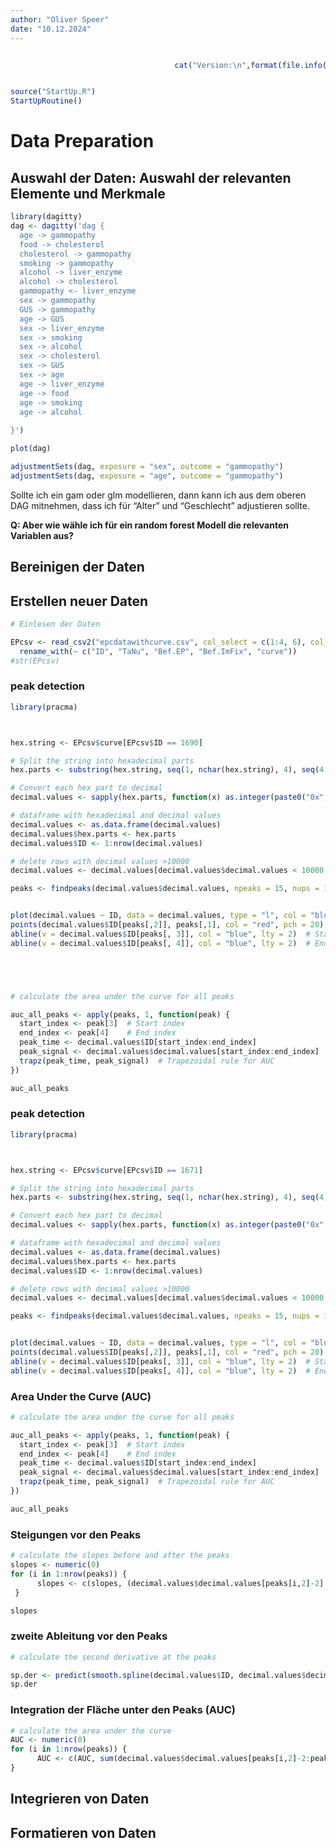 ```yaml
---
author: "Oliver Speer"
date: "10.12.2024"
---
```


::::: columns
::: {.column width="50%"}
:::

::: {.column width="50%"}
```r
cat("Version:\n",format(file.info("DataPreparation.qmd")$mtime,"%d. %B %Y"))
```
:::
:::::

```r
source("StartUp.R")
StartUpRoutine()
```

# Data Preparation {.unnumbered}


## Auswahl der Daten: Auswahl der relevanten Elemente und Merkmale {#var_selection .justify}




```r
library(dagitty)
dag <- dagitty('dag {
  age -> gammopathy
  food -> cholesterol
  cholesterol -> gammopathy
  smoking -> gammopathy
  alcohol -> liver_enzyme
  alcohol -> cholesterol
  gammopathy <- liver_enzyme
  sex -> gammopathy
  GUS -> gammopathy
  age -> GUS
  sex -> liver_enzyme
  sex -> smoking
  sex -> alcohol
  sex -> cholesterol
  sex -> GUS
  sex -> age
  age -> liver_enzyme
  age -> food
  age -> smoking
  age -> alcohol
  
}')

plot(dag)

adjustmentSets(dag, exposure = "sex", outcome = "gammopathy")
adjustmentSets(dag, exposure = "age", outcome = "gammopathy")
```
Sollte ich ein gam oder glm modellieren, dann kann ich aus dem oberen DAG mitnehmen, dass ich für "Alter" und "Geschlecht" adjustieren sollte.

[**Q: Aber wie wähle ich für ein random forest Modell die relevanten Variablen aus?**]{style="#00008B"}



## Bereinigen der Daten {.justify}

## Erstellen neuer Daten {.justify}
```r
# Einlesen der Daten

EPcsv <- read_csv2("epcdatawithcurve.csv", col_select = c(1:4, 6), col_types = "icccc") |> 
  rename_with(~ c("ID", "TaNu", "Bef.EP", "Bef.ImFix", "curve"))
#str(EPcsv)
```
### peak detection
```r

library(pracma)



hex.string <- EPcsv$curve[EPcsv$ID == 1690]

# Split the string into hexadecimal parts
hex.parts <- substring(hex.string, seq(1, nchar(hex.string), 4), seq(4, nchar(hex.string), 4))

# Convert each hex part to decimal
decimal.values <- sapply(hex.parts, function(x) as.integer(paste0("0x", x)))

# dataframe with hexadecimal and decimal values
decimal.values <- as.data.frame(decimal.values)
decimal.values$hex.parts <- hex.parts
decimal.values$ID <- 1:nrow(decimal.values)

# delete rows with decimal values >10000
decimal.values <- decimal.values[decimal.values$decimal.values < 10000,]

peaks <- findpeaks(decimal.values$decimal.values, npeaks = 15, nups = 1, ndowns = 0, minpeakheight = 80)


plot(decimal.values ~ ID, data = decimal.values, type = "l", col = "blue", lwd = 2, xlab = "ID", ylab = "signal", main = "EP Chromatogramm mit detektierten Peaks")
points(decimal.values$ID[peaks[,2]], peaks[,1], col = "red", pch = 20)
abline(v = decimal.values$ID[peaks[, 3]], col = "blue", lty = 2)  # Start of peaks
abline(v = decimal.values$ID[peaks[, 4]], col = "blue", lty = 2)  # End of peaks






``` 
```r
# calculate the area under the curve for all peaks

auc_all_peaks <- apply(peaks, 1, function(peak) {
  start_index <- peak[3]  # Start index
  end_index <- peak[4]    # End index
  peak_time <- decimal.values$ID[start_index:end_index]
  peak_signal <- decimal.values$decimal.values[start_index:end_index]
  trapz(peak_time, peak_signal)  # Trapezoidal rule for AUC
})

auc_all_peaks

```

### peak detection
```r

library(pracma)



hex.string <- EPcsv$curve[EPcsv$ID == 1671]

# Split the string into hexadecimal parts
hex.parts <- substring(hex.string, seq(1, nchar(hex.string), 4), seq(4, nchar(hex.string), 4))

# Convert each hex part to decimal
decimal.values <- sapply(hex.parts, function(x) as.integer(paste0("0x", x)))

# dataframe with hexadecimal and decimal values
decimal.values <- as.data.frame(decimal.values)
decimal.values$hex.parts <- hex.parts
decimal.values$ID <- 1:nrow(decimal.values)

# delete rows with decimal values >10000
decimal.values <- decimal.values[decimal.values$decimal.values < 10000,]

peaks <- findpeaks(decimal.values$decimal.values, npeaks = 15, nups = 1, ndowns = 0, minpeakheight = 80)


plot(decimal.values ~ ID, data = decimal.values, type = "l", col = "blue", lwd = 2, xlab = "ID", ylab = "signal", main = "normales EP Chromatogramm mit detektierten Peaks")
points(decimal.values$ID[peaks[,2]], peaks[,1], col = "red", pch = 20)
abline(v = decimal.values$ID[peaks[, 3]], col = "blue", lty = 2)  # Start of peaks
abline(v = decimal.values$ID[peaks[, 4]], col = "blue", lty = 2)  # End of peaks
``` 


### Area Under the Curve (AUC)
```r
# calculate the area under the curve for all peaks

auc_all_peaks <- apply(peaks, 1, function(peak) {
  start_index <- peak[3]  # Start index
  end_index <- peak[4]    # End index
  peak_time <- decimal.values$ID[start_index:end_index]
  peak_signal <- decimal.values$decimal.values[start_index:end_index]
  trapz(peak_time, peak_signal)  # Trapezoidal rule for AUC
})

auc_all_peaks

```


### Steigungen vor den Peaks
```r
# calculate the slopes before and after the peaks
slopes <- numeric(0)
for (i in 1:nrow(peaks)) {
      slopes <- c(slopes, (decimal.values$decimal.values[peaks[i,2]-2] - decimal.values$decimal.values[peaks[i,2] - 5]) / ((peaks[i,2]-2) - (peaks[i,2] - 5)))
 }

slopes


```

### zweite Ableitung vor den Peaks 
```r
# calculate the second derivative at the peaks

sp.der <- predict(smooth.spline(decimal.values$ID, decimal.values$decimal.values), deriv = 2)$y[peaks[,2]-0]
sp.der
```

### Integration der Fläche unter den Peaks (AUC)
```r
# calculate the area under the curve
AUC <- numeric(0)
for (i in 1:nrow(peaks)) {
      AUC <- c(AUC, sum(decimal.values$decimal.values[peaks[i,2]-2:peaks[i,2]+2]))
}

```



## Integrieren von Daten {.justify}

## Formatieren von Daten {.justify}

